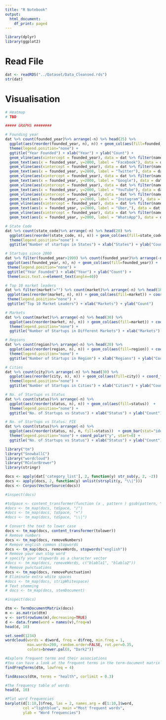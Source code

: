 ```yaml
---
title: "R Notebook"
output:
  html_document:
    df_print: paged
---
```


```r
library(dplyr)
library(ggplot2)
```

# Read File
```r
dat <- readRDS("../Dataset/Data_Cleansed.rds")
str(dat)
```

# Visualisation

```r
# Heatmap 
# TBD
```


```r
##### GRAPHS ########

# Founding year
dat %>% count(founded_year)%>% arrange(-n) %>% head(25) %>%
  ggplot(aes(reorder(founded_year, n), n)) + geom_col(aes(fill=founded_year)) + coord_flip() +
  theme(legend.position="none") +
  ggtitle("Year Founded") + xlab("Year") + ylab("Count") +
  geom_vline(aes(xintercept = founded_year), data = dat %>% filter(name == "Facebook")) +
  geom_text(aes(x = founded_year, y=2000, label = "Facebook"), data = dat %>% filter(name == "Facebook"), size=4, vjust=-0.3, hjust=-0.3) +
  geom_vline(aes(xintercept = founded_year), data = dat %>% filter(name == "Twitter")) +
  geom_text(aes(x = founded_year, y=2000, label = "Twitter"), data = dat %>% filter(name == "Twitter"), size=4, vjust=-0.3, hjust=-0.3) +
  geom_vline(aes(xintercept = founded_year), data = dat %>% filter(name == "Google")) +
  geom_text(aes(x = founded_year, y=2000, label = "Google"), data = dat %>% filter(name == "Google"), size=4, vjust=-0.3, hjust=-0.3) +
  geom_vline(aes(xintercept = founded_year), data = dat %>% filter(name == "YouTube")) +
  geom_text(aes(x = founded_year, y=2000, label = "YouTube"), data = dat %>% filter(name == "YouTube"), size=4, vjust=-0.3, hjust=-0.3) +
  geom_vline(aes(xintercept = founded_year), data = dat %>% filter(name == "Instagram")) +
  geom_text(aes(x = founded_year, y=2000, label = "Instagram"), data = dat %>% filter(name == "Instagram"), size=4, vjust=-0.3, hjust=-0.3) +
  geom_vline(aes(xintercept = founded_year), data = dat %>% filter(name == "Uber")) +
  geom_text(aes(x = founded_year, y=2000, label = "Uber,"), data = dat %>% filter(name == "Uber"), size=4, vjust=-0.3, hjust=0.6) +
  geom_vline(aes(xintercept = founded_year), data = dat %>% filter(name == "WhatsApp")) +
  geom_text(aes(x = founded_year, y=2000, label = "WhatsApp"), data = dat %>% filter(name == "WhatsApp"), size=4, vjust=-0.3, hjust=-0.3)
```

```r
# State Code
dat %>% count(state_code)%>% arrange(-n) %>% head(20) %>%
  ggplot(aes(reorder(state_code, n), n)) + geom_col(aes(fill=state_code)) + coord_flip() +
  theme(legend.position="none") +
  ggtitle("Number of startups in States") + xlab("States") + ylab("Count")
```

```r
# Startups since 2000
dat %>% filter(founded_year>1999) %>% count(founded_year)%>% arrange(-n) %>% 
 ggplot(aes(founded_year, n), n) + geom_col(aes(fill=founded_year)) + 
 theme(legend.position="none") + 
 ggtitle("Year Founded") + xlab("Year") + ylab("Count") + 
 theme(axis.text.x=element_text(angle=40))
```

```r
# Top 10 market leaders
dat %>% filter(market!="") %>% count(market)%>% arrange(-n) %>% head(10) %>%
 ggplot(aes(reorder(market, n), n)) + geom_col(aes(fill=market)) + coord_flip() +
 theme(legend.position="none") +
 ggtitle("Top 10 Market Leaders") + xlab("Markets") + ylab("Count")
```

```r
# Markets
dat %>% count(market)%>% arrange(-n) %>% head(30) %>%
  ggplot(aes(reorder(market, n), n)) + geom_col(aes(fill=market)) + coord_flip() +
  theme(legend.position="none") +
  ggtitle("Number of Startups in Different Markets") + xlab("Markets") + ylab("Count")
```

```r
# Regions
dat %>% count(region)%>% arrange(-n) %>% head(20) %>%
  ggplot(aes(reorder(region, n), n)) + geom_col(aes(fill=region)) + coord_flip() +
  theme(legend.position="none") +
  ggtitle("Number of Startups in Region") + xlab("Regions") + ylab("Count")
```

```r
# Cities
dat %>% count(city)%>% arrange(-n) %>% head(30) %>%
  ggplot(aes(reorder(city, n), n)) + geom_col(aes(fill=city)) + coord_flip() +
  theme(legend.position="none") +
  ggtitle("Number of Startups in Cities") + xlab("Cities") + ylab("Count")
```

```r
# No. of Startups vs Status
dat %>% count(status)%>% arrange(-n) %>%
  ggplot(aes(reorder(status, n), n)) + geom_col(aes(fill=status))  +
  theme(legend.position="none") +
  ggtitle("No. of Startups vs Status") + xlab("Status") + ylab("Count")
```

```r
# No. of Startups vs Status: PIE
dat %>% count(status)%>% arrange(-n) %>%
  ggplot(aes(reorder(status, n), n, fill=status))  + geom_bar(stat="identity", width=1) +
  theme(legend.position="none") + coord_polar("y", start=0) +
  ggtitle("No. of Startups vs Status") + xlab("Status") + ylab("Count")
```


```r
library("tm")
library("SnowballC")
library("wordcloud")
library("RColorBrewer")
library(stringr)
```


```r
docs <- apply(dat['category_list'], 2, function(y) str_sub(y, 2, -2))
docs <- apply(docs, 2, function(y) unlist(strsplit(y, "\\|")))
docs <- Corpus(VectorSource(docs))
```

```r
#inspect(docs)
```

```r
#toSpace <- content_transformer(function (x , pattern ) gsub(pattern, " ", x))
#docs <- tm_map(docs, toSpace, "/")
#docs <- tm_map(docs, toSpace, "+")
#docs <- tm_map(docs, toSpace, "\\|")
```

```r
# Convert the text to lower case
docs <- tm_map(docs, content_transformer(tolower))
# Remove numbers
docs <- tm_map(docs, removeNumbers)
# Remove english common stopwords
docs <- tm_map(docs, removeWords, stopwords("english"))
# Remove your own stop word
# specify your stopwords as a character vector
#docs <- tm_map(docs, removeWords, c("blabla1", "blabla2")) 
# Remove punctuations
docs <- tm_map(docs, removePunctuation)
# Eliminate extra white spaces
#docs <- tm_map(docs, stripWhitespace)
# Text stemming
# docs <- tm_map(docs, stemDocument)
```

```r
#inspect(docs)
```


```r
dtm <- TermDocumentMatrix(docs)
m <- as.matrix(dtm)
v <- sort(rowSums(m),decreasing=TRUE)
d <- data.frame(word = names(v),freq=v)
head(d, 10)
```

```r
set.seed(1234)
wordcloud(words = d$word, freq = d$freq, min.freq = 1,
          max.words=200, random.order=FALSE, rot.per=0.35, 
          colors=brewer.pal(8, "Dark2"))
```

```r
#Explore frequent terms and their associations
#You can have a look at the frequent terms in the term-document matrix as follow. In the example below we want to find words that occur at least four times :
findFreqTerms(dtm, lowfreq = 4)
```

```r
findAssocs(dtm, terms = "health", corlimit = 0.3)
```

```r
#The frequency table of words
head(d, 10)
```

```r
#Plot word frequencies
barplot(d[1:10,]$freq, las = 2, names.arg = d[1:10,]$word,
        col ="lightblue", main ="Most frequent words",
        ylab = "Word frequencies")
```

